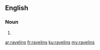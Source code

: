 ==English==

===Noun===
{{head|en|plural}}

# {{plural of|ravelin|lang=en|nocat=1}}

[[ar:ravelins]]
[[fr:ravelins]]
[[ku:ravelins]]
[[my:ravelins]]